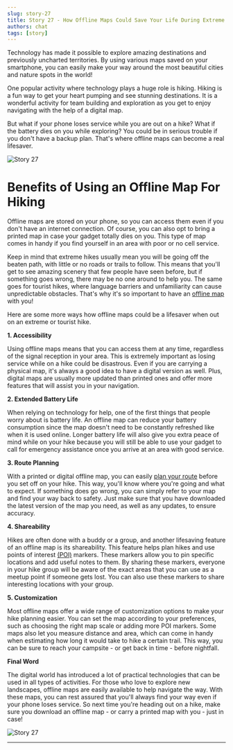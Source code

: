 ```yaml
---
slug: story-27
title: Story 27 - How Offline Maps Could Save Your Life During Extreme or Tourist Hikes
authors: chat
tags: [story]
---
```


Technology has made it possible to explore amazing destinations and previously uncharted territories. By using various maps saved on your smartphone, you can easily make your way around the most beautiful cities and nature spots in the world! 

One popular activity where technology plays a huge role is hiking. Hiking is a fun way to get your heart pumping and see stunning destinations. It is a wonderful activity for team building and exploration as you get to enjoy navigating with the help of a digital map. 

But what if your phone loses service while you are out on a hike? What if the battery dies on you while exploring? You could be in serious trouble if you don't have a backup plan. That's where offline maps can become a real lifesaver.


![Story 27](./1.jpg)

<!--truncate-->

<h1>Benefits of Using an Offline Map For Hiking</h1>

Offline maps are stored on your phone, so you can access them even if you don't have an internet connection. Of course, you can also opt to bring a printed map in case your gadget totally dies on you. This type of map comes in handy if you find yourself in an area with poor or no cell service. 

Keep in mind that extreme hikes usually mean you will be going off the beaten path, with little or no roads or trails to follow. This means that you'll get to see amazing scenery that few people have seen before, but if something goes wrong, there may be no one around to help you. The same goes for tourist hikes, where language barriers and unfamiliarity can cause unpredictable obstacles. That's why it's so important to have an <a href="https://osmand.net">offline map</a> with you!

Here are some more ways how offline maps could be a lifesaver when out on an extreme or tourist hike.

<strong>1. Accessibility</strong>

Using offline maps means that you can access them at any time, regardless of the signal reception in your area. This is extremely important as losing service while on a hike could be disastrous. Even if you are carrying a physical map, it's always a good idea to have a digital version as well. Plus, digital maps are usually more updated than printed ones and offer more features that will assist you in your navigation.

<strong>2. Extended Battery Life</strong>

When relying on technology for help, one of the first things that people worry about is battery life. An offline map can reduce your battery consumption since the map doesn't need to be constantly refreshed like when it is used online. Longer battery life will also give you extra peace of mind while on your hike because you will still be able to use your gadget to call for emergency assistance once you arrive at an area with good service.

<strong>3. Route Planning</strong>

With a printed or digital offline map, you can easily <a href="https://osmand.net/blog/routes">plan your route</a> before you set off on your hike. This way, you'll know where you're going and what to expect. If something does go wrong, you can simply refer to your map and find your way back to safety. Just make sure that you have downloaded the latest version of the map you need, as well as any updates, to ensure accuracy.

<strong>4. Shareability</strong>

Hikes are often done with a buddy or a group, and another lifesaving feature of an offline map is its shareability. This feature helps plan hikes and use points of interest <a href="https://osmand.net/docs/user/map/point-layers-on-map#points-of-interest-poi">(POI)</a> markers. These markers allow you to pin specific locations and add useful notes to them. By sharing these markers, everyone in your hike group will be aware of the exact areas that you can use as a meetup point if someone gets lost. You can also use these markers to share interesting locations with your group.

<strong>5. Customization</strong>

Most offline maps offer a wide range of customization options to make your hike planning easier. You can set the map according to your preferences, such as choosing the right map scale or adding more POI markers. Some maps also let you measure distance and area, which can come in handy when estimating how long it would take to hike a certain trail. This way, you can be sure to reach your campsite - or get back in time - before nightfall.

<strong>Final Word</strong>

The digital world has introduced a lot of practical technologies that can be used in all types of activities. For those who love to explore new landscapes, offline maps are easily available to help navigate the way. With these maps, you can rest assured that you'll always find your way even if your phone loses service. So next time you're heading out on a hike, make sure you download an offline map - or carry a printed map with you - just in case!

![Story 27](./2.jpg)
 
_________________________________________________

<LinksSocial/>
<LinksTelegram/>

<AndroidStore/>
<AppleStore/>
